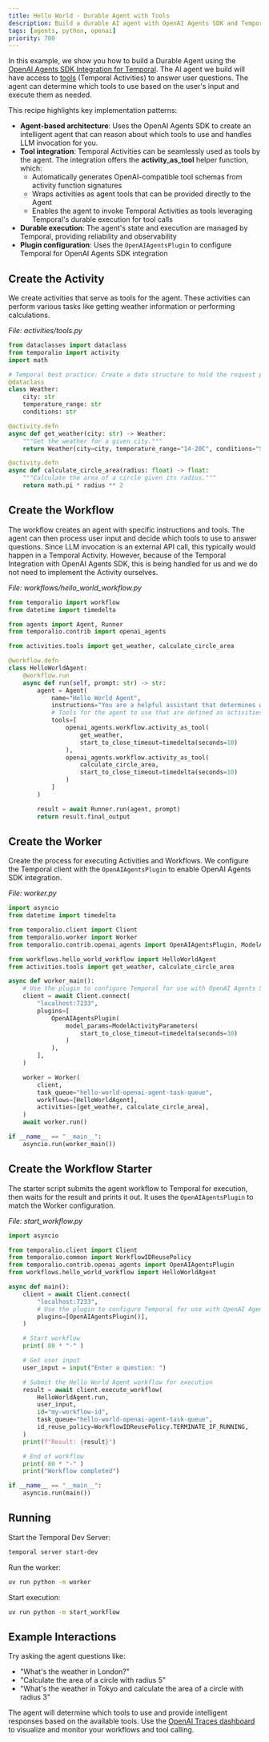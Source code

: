 ```yaml
---
title: Hello World - Durable Agent with Tools
description: Build a durable AI agent with OpenAI Agents SDK and Temporal that can intelligently choose tools to answer user questions
tags: [agents, python, openai]
priority: 700
---
```


In this example, we show you how to build a Durable Agent using the [OpenAI Agents SDK Integration for Temporal](https://github.com/temporalio/sdk-python/tree/main/temporalio/contrib/openai_agents). The AI agent we build will have access to [tools](https://github.com/temporalio/sdk-python/tree/main/temporalio/contrib/openai_agents#tool-calling) (Temporal Activities) to answer user questions. The agent can determine which tools to use based on the user's input and execute them as needed.

This recipe highlights key implementation patterns:

- **Agent-based architecture**: Uses the OpenAI Agents SDK to create an intelligent agent that can reason about which tools to use and handles LLM invocation for you.
- **Tool integration**: Temporal Activities can be seamlessly used as tools by the agent. The integration offers the **activity_as_tool** helper function, which:
  - Automatically generates OpenAI-compatible tool schemas from activity function signatures
  - Wraps activities as agent tools that can be provided directly to the Agent
  - Enables the agent to invoke Temporal Activities as tools leveraging Temporal's durable execution for tool calls
- **Durable execution**: The agent's state and execution are managed by Temporal, providing reliability and observability
- **Plugin configuration**: Uses the `OpenAIAgentsPlugin` to configure Temporal for OpenAI Agents SDK integration

## Create the Activity

We create activities that serve as tools for the agent. These activities can perform various tasks like getting weather information or performing calculations.

*File: activities/tools.py*

```python
from dataclasses import dataclass
from temporalio import activity
import math

# Temporal best practice: Create a data structure to hold the request parameters.
@dataclass
class Weather:
    city: str
    temperature_range: str
    conditions: str

@activity.defn
async def get_weather(city: str) -> Weather:
    """Get the weather for a given city."""
    return Weather(city=city, temperature_range="14-20C", conditions="Sunny with wind.")

@activity.defn
async def calculate_circle_area(radius: float) -> float:
    """Calculate the area of a circle given its radius."""
    return math.pi * radius ** 2
```

## Create the Workflow

The workflow creates an agent with specific instructions and tools. The agent can then process user input and decide which tools to use to answer questions. Since LLM invocation is an external API call, this typically would happen in a Temporal Activity. However, because of the Temporal Integration with OpenAI Agents SDK, this is being handled for us and we do not need to implement the Activity ourselves.

*File: workflows/hello_world_workflow.py*

```python
from temporalio import workflow
from datetime import timedelta

from agents import Agent, Runner
from temporalio.contrib import openai_agents

from activities.tools import get_weather, calculate_circle_area

@workflow.defn
class HelloWorldAgent:
    @workflow.run
    async def run(self, prompt: str) -> str:
        agent = Agent(
            name="Hello World Agent",
            instructions="You are a helpful assistant that determines what tool to use based on the user's question.",
            # Tools for the agent to use that are defined as activities
            tools=[
                openai_agents.workflow.activity_as_tool(
                    get_weather,
                    start_to_close_timeout=timedelta(seconds=10)
                ),
                openai_agents.workflow.activity_as_tool(
                    calculate_circle_area,
                    start_to_close_timeout=timedelta(seconds=10)
                )
            ]
        )

        result = await Runner.run(agent, prompt)
        return result.final_output
```

## Create the Worker

Create the process for executing Activities and Workflows.
We configure the Temporal client with the `OpenAIAgentsPlugin` to enable OpenAI Agents SDK integration.

*File: worker.py*

```python
import asyncio
from datetime import timedelta

from temporalio.client import Client
from temporalio.worker import Worker
from temporalio.contrib.openai_agents import OpenAIAgentsPlugin, ModelActivityParameters

from workflows.hello_world_workflow import HelloWorldAgent
from activities.tools import get_weather, calculate_circle_area

async def worker_main():
    # Use the plugin to configure Temporal for use with OpenAI Agents SDK
    client = await Client.connect(
        "localhost:7233",
        plugins=[
            OpenAIAgentsPlugin(
                model_params=ModelActivityParameters(
                    start_to_close_timeout=timedelta(seconds=30)
                )
            ),
        ],
    )

    worker = Worker(
        client,
        task_queue="hello-world-openai-agent-task-queue",
        workflows=[HelloWorldAgent],
        activities=[get_weather, calculate_circle_area],
    )
    await worker.run()

if __name__ == "__main__":
    asyncio.run(worker_main())
```

## Create the Workflow Starter

The starter script submits the agent workflow to Temporal for execution, then waits for the result and prints it out.
It uses the `OpenAIAgentsPlugin` to match the Worker configuration.

*File: start_workflow.py*

```python
import asyncio

from temporalio.client import Client
from temporalio.common import WorkflowIDReusePolicy
from temporalio.contrib.openai_agents import OpenAIAgentsPlugin
from workflows.hello_world_workflow import HelloWorldAgent

async def main():
    client = await Client.connect(
        "localhost:7233",
        # Use the plugin to configure Temporal for use with OpenAI Agents SDK
        plugins=[OpenAIAgentsPlugin()],
    )

    # Start workflow
    print( 80 * "-" )

    # Get user input
    user_input = input("Enter a question: ")

    # Submit the Hello World Agent workflow for execution
    result = await client.execute_workflow(
        HelloWorldAgent.run,
        user_input,
        id="my-workflow-id",
        task_queue="hello-world-openai-agent-task-queue",
        id_reuse_policy=WorkflowIDReusePolicy.TERMINATE_IF_RUNNING,
    )
    print(f"Result: {result}")

    # End of workflow
    print( 80 * "-" )
    print("Workflow completed")

if __name__ == "__main__":
    asyncio.run(main())
```

## Running

Start the Temporal Dev Server:

```bash
temporal server start-dev
```

Run the worker:

```bash
uv run python -m worker
```

Start execution:

```bash
uv run python -m start_workflow
```

## Example Interactions

Try asking the agent questions like:

- "What's the weather in London?"
- "Calculate the area of a circle with radius 5"
- "What's the weather in Tokyo and calculate the area of a circle with radius 3"

The agent will determine which tools to use and provide intelligent responses based on the available tools. Use the [OpenAI Traces dashboard](https://platform.openai.com/traces) to visualize and monitor your workflows and tool calling.
